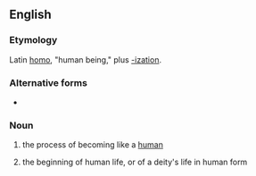==English==

===Etymology===
Latin [[homo]], "human being," plus [[-ization]].

===Alternative forms===
* {{l|en|hominisation}}

===Noun===
{{en-noun|-|s}}

# {{lb|en|paleontology}} the process of becoming like a [[human]]
# {{lb|en|theology}} the beginning of human life, or of a deity's life in human form
